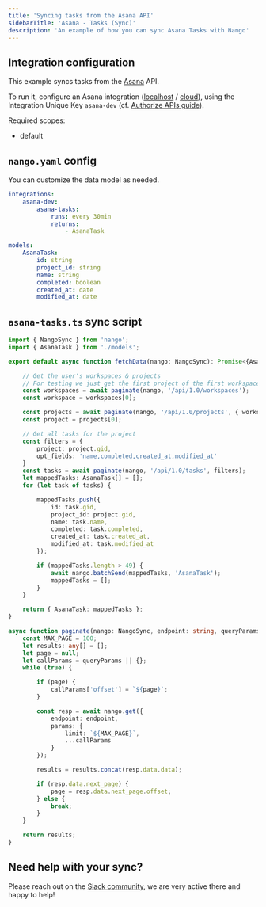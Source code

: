 ```yaml
---
title: 'Syncing tasks from the Asana API'
sidebarTitle: 'Asana - Tasks (Sync)'
description: 'An example of how you can sync Asana Tasks with Nango'
---
```


## Integration configuration

This example syncs tasks from the [Asana](/integrations/all/asana) API.

To run it, configure an Asana integration ([localhost](http://localhost:3003/integration/create) / [cloud](https://app.nango.dev/integration/create)), using the Integration Unique Key `asana-dev` (cf. [Authorize APIs guide](/guides/oauth)).

Required scopes:
- default

## `nango.yaml` config

You can customize the data model as needed.

```yaml nango.yaml
integrations:
    asana-dev:
        asana-tasks:
            runs: every 30min
            returns:
                - AsanaTask

models:
    AsanaTask:
        id: string
        project_id: string
        name: string
        completed: boolean
        created_at: date
        modified_at: date
```

## `asana-tasks.ts` sync script

```ts
import { NangoSync } from 'nango';
import { AsanaTask } from './models';

export default async function fetchData(nango: NangoSync): Promise<{AsanaTask: AsanaTask[]}> {

    // Get the user's workspaces & projects
    // For testing we just get the first project of the first workspace
    const workspaces = await paginate(nango, '/api/1.0/workspaces');
    const workspace = workspaces[0];

    const projects = await paginate(nango, '/api/1.0/projects', { workspace: workspace.gid });
    const project = projects[0];

    // Get all tasks for the project
    const filters = {
        project: project.gid,
        opt_fields: 'name,completed,created_at,modified_at'
    }
    const tasks = await paginate(nango, '/api/1.0/tasks', filters);
    let mappedTasks: AsanaTask[] = [];
    for (let task of tasks) {

        mappedTasks.push({
            id: task.gid,
            project_id: project.gid,
            name: task.name,
            completed: task.completed,
            created_at: task.created_at,
            modified_at: task.modified_at
        });

        if (mappedTasks.length > 49) {
            await nango.batchSend(mappedTasks, 'AsanaTask');
            mappedTasks = [];
        }
    }

    return { AsanaTask: mappedTasks };
}

async function paginate(nango: NangoSync, endpoint: string, queryParams?: Record<string, string|string[]>) {
    const MAX_PAGE = 100;
    let results: any[] = [];
    let page = null;
    let callParams = queryParams || {};
    while (true) {

        if (page) {
            callParams['offset'] = `${page}`;
        }

        const resp = await nango.get({
            endpoint: endpoint,
            params: {
                limit: `${MAX_PAGE}`,
                ...callParams
            }
        });

        results = results.concat(resp.data.data);

        if (resp.data.next_page) {
            page = resp.data.next_page.offset;
        } else {
            break;
        }
    }

    return results;
}
```

## Need help with your sync?

Please reach out on the [Slack community](https://nango.dev/slack), we are very active there and happy to help!
